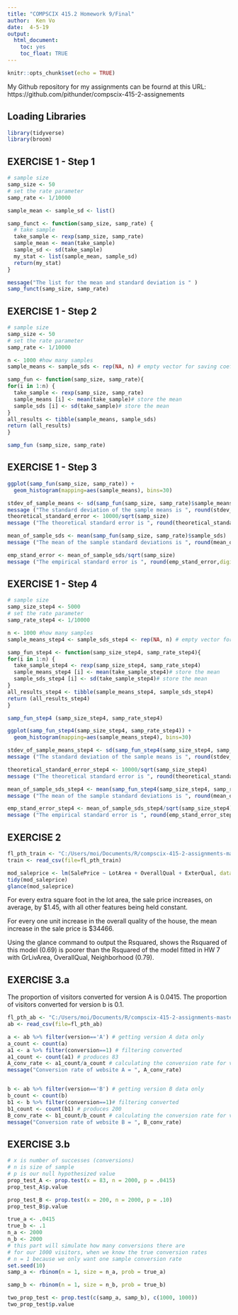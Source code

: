 ---
title: "COMPSCIX 415.2 Homework 9/Final"
author:  Ken Vo
date:  4-5-19
output:
  html_document:
    toc: yes
    toc_float: TRUE
---

```{r setup, include=FALSE}
knitr::opts_chunk$set(echo = TRUE)
```
My Github repository for my assignments can be fournd at this URL:  https://github.com/pithunder/compscix-415-2-assignements

## Loading Libraries
```{r load_packages, warning=FALSE, message=FALSE}

library(tidyverse)
library(broom)
```

## EXERCISE 1 - Step 1

```{r}
# sample size
samp_size <- 50
# set the rate parameter
samp_rate <- 1/10000

sample_mean <- sample_sd <- list()

samp_funct <- function(samp_size, samp_rate) {
  # take sample
  take_sample <- rexp(samp_size, samp_rate)
  sample_mean <- mean(take_sample)
  sample_sd <- sd(take_sample)
  my_stat <- list(sample_mean, sample_sd)
  return(my_stat)
}

message("The list for the mean and standard deviation is " )
samp_funct(samp_size, samp_rate)
```

## EXERCISE 1 - Step 2
```{r}

# sample size
samp_size <- 50
# set the rate parameter
samp_rate <- 1/10000

n <- 1000 #how many samples
sample_means <- sample_sds <- rep(NA, n) # empty vector for saving coefficients

samp_fun <- function(samp_size, samp_rate){
for(i in 1:n) {
  take_sample <- rexp(samp_size, samp_rate)
  sample_means [i] <- mean(take_sample)# store the mean
  sample_sds [i] <- sd(take_sample)# store the mean
}
all_results <- tibble(sample_means, sample_sds)
return (all_results)
}

samp_fun (samp_size, samp_rate)
```

## EXERCISE 1 - Step 3

```{r}

ggplot(samp_fun(samp_size, samp_rate)) +
  geom_histogram(mapping=aes(sample_means), bins=30)

stdev_of_sample_means <- sd(samp_fun(samp_size, samp_rate)$sample_means)
message ("The standard deviation of the sample means is ", round(stdev_of_sample_means, digits=2))
theoretical_standard_error <- 10000/sqrt(samp_size)
message ("The theoretical standard error is ", round(theoretical_standard_error,digits=2))

mean_of_sample_sds <- mean(samp_fun(samp_size, samp_rate)$sample_sds)
message ("The mean of the sample standard deviations is ", round(mean_of_sample_sds,digits=2))

emp_stand_error <- mean_of_sample_sds/sqrt(samp_size)
message ("The empirical standard error is ", round(emp_stand_error,digits=2))

```

## EXERCISE 1 - Step 4
```{r}

# sample size
samp_size_step4 <- 5000
# set the rate parameter
samp_rate_step4 <- 1/10000

n <- 1000 #how many samples
sample_means_step4 <- sample_sds_step4 <- rep(NA, n) # empty vector for saving coefficients

samp_fun_step4 <- function(samp_size_step4, samp_rate_step4){
for(i in 1:n) {
  take_sample_step4 <- rexp(samp_size_step4, samp_rate_step4)
  sample_means_step4 [i] <- mean(take_sample_step4)# store the mean
  sample_sds_step4 [i] <- sd(take_sample_step4)# store the mean
}
all_results_step4 <- tibble(sample_means_step4, sample_sds_step4)
return (all_results_step4)
}

samp_fun_step4 (samp_size_step4, samp_rate_step4)

ggplot(samp_fun_step4(samp_size_step4, samp_rate_step4)) +
  geom_histogram(mapping=aes(sample_means_step4), bins=30)

stdev_of_sample_means_step4 <- sd(samp_fun_step4(samp_size_step4, samp_rate_step4)$sample_means_step4)
message ("The standard deviation of the sample means is ", round(stdev_of_sample_means_step4, digits=2))

theoretical_standard_error_step4 <- 10000/sqrt(samp_size_step4)
message ("The theoretical standard error is ", round(theoretical_standard_error_step4,digits=2))

mean_of_sample_sds_step4 <- mean(samp_fun_step4(samp_size_step4, samp_rate_step4)$sample_sds_step4)
message ("The mean of the sample standard deviations is ", round(mean_of_sample_sds_step4,digits=2))

emp_stand_error_step4 <- mean_of_sample_sds_step4/sqrt(samp_size_step4)
message ("The empirical standard error is ", round(emp_stand_error_step4,digits=2))

```

## EXERCISE 2

```{r}
fl_pth_train <- "C:/Users/moi/Documents/R/compscix-415-2-assignments-master/train.csv"
train <- read_csv(file=fl_pth_train)

mod_saleprice <- lm(SalePrice ~ LotArea + OverallQual + ExterQual, data = train)
tidy(mod_saleprice)
glance(mod_saleprice)

```
For every extra square foot in the lot area, the sale price increases, on average, by $1.45, with all other features being held constant.

For every one unit increase in the overall quality of the house, the mean increase in the sale price is $34466.

Using the glance command to output the Rsquared, shows the Rsquared of this model (0.69) is poorer than the Rsquared of the model fitted in HW 7 with GrLivArea, OverallQual, Neighborhood (0.79).

## EXERCISE 3.a

The proportion of visitors converted for version A is 0.0415.
The proportion of visitors converted for version b is 0.1.

```{r}
fl_pth_ab <- "C:/Users/moi/Documents/R/compscix-415-2-assignments-master/ab_test_data.csv"
ab <- read_csv(file=fl_pth_ab)

a <- ab %>% filter(version=='A') # getting version A data only
a_count <- count(a)
a1 <- a %>% filter(conversion==1) # filtering converted 
a1_count <- count(a1) # produces 83
A_conv_rate <- a1_count/a_count # calculating the conversion rate for version A
message("Conversion rate of website A = ", A_conv_rate)


b <- ab %>% filter(version=='B') # getting version B data only
b_count <- count(b)
b1 <- b %>% filter(conversion==1)# filtering converted 
b1_count <- count(b1) # produces 200
B_conv_rate <- b1_count/b_count # calculating the conversion rate for version B
message("Conversion rate of website B = ", B_conv_rate)

```
## EXERCISE 3.b
```{r}
# x is number of successes (conversions)
# n is size of sample
# p is our null hypothesized value
prop_test_A <- prop.test(x = 83, n = 2000, p = .0415)
prop_test_A$p.value

prop_test_B <- prop.test(x = 200, n = 2000, p = .10)
prop_test_B$p.value

true_a <- .0415
true_b <- .1
n_a <- 2000
n_b <- 2000
# this part will simulate how many conversions there are
# for our 1000 visitors, when we know the true conversion rates
# n = 1 because we only want one sample conversion rate
set.seed(10)
samp_a <- rbinom(n = 1, size = n_a, prob = true_a)

samp_b <- rbinom(n = 1, size = n_b, prob = true_b)

two_prop_test <- prop.test(c(samp_a, samp_b), c(1000, 1000))
two_prop_test$p.value

```


